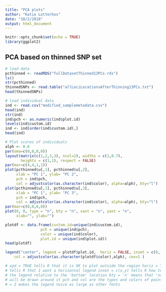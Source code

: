 ```yaml
---
title: "PCA plots"
author: "Katie Lotterhos"
date: "10/2/2018"
output: html_document
---
```


```r
knitr::opts_chunk$set(echo = TRUE)
library(ggplot2)
```

## PCA based on thinned SNP set


```r
# load data
pcthinned <- readRDS("fullDatasetThinned13PCs.rds")
ls()
str(pcthinned)
thinnedSNPs <- read.table("allLociLocationsAfterThinning13PCs.txt")
head(thinnedSNPs)

# load individual data
ind <- read.csv("modified_samplemetadata.csv")
head(ind)
str(ind)
ind$pch <- as.numeric(ind$plot.id)
levels(ind$custom.id)
ind <- ind[order(ind$custom.id),]
head(ind)

# Plot scores of individuals
alph <- 0.8
par(oma=c(0,0,0,0))
layout(matrix(c(1,2,3,3), ncol=2), widths = c(1,0.7),
       heights = c(1,1), respect = FALSE)
par(mar=c(4,4,1,1))
plot(pcthinned$u[,1], pcthinned$u[,2],
     xlab = "PC 1", ylab= "PC 2", 
     pch = ind$pch, 
     col = adjustcolor(as.character(ind$color), alpha=alph), bty="l")
plot(pcthinned$u[,1], pcthinned$u[,3],
     xlab = "PC 1", ylab= "PC 3", 
     pch = ind$pch, 
     col = adjustcolor(as.character(ind$color), alpha=alph), bty="l")
par(mar=c(0,0,0,0))
plot(0, 0, type = "n", bty = "n", xaxt = "n", yaxt = "n",
     xlab="", ylab="")

plotdf <- data.frame(custom.id=unique(ind$custom.id), 
                pch = unique(ind$pch),
                color = unique(ind$color),
                plot.id = unique(ind$plot.id))
head(plotdf)

legend("center", legend = plotdf$plot.id,  horiz = FALSE, inset = c(0, 0), bty = "n", pch = plotdf$pch, 
    col = adjustcolor(as.character(plotdf$color),alph), cex=1 )

# xpd = TRUE tells R that it is OK to plot outside the region horiz = TRUE
# tells R that I want a horizontal legend inset = c(x,y) tells R how to move
# the legend relative to the 'bottom' location bty = 'n' means that 'no' box
# will be drawn around it pch and col are the types and colors of points cex
# = 2 makes the legend twice as large as other fonts
```
